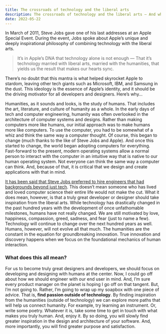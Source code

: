 ```yaml
---
title: The crossroads of technology and the liberal arts
description: The crossroads of technology and the liberal arts — And what that means for developers & designers
date: 2022-05-22
---
```


In March of 2011, Steve Jobs gave one of his last addresses at an Apple Special Event. During the event, Jobs spoke about Apple’s unique and deeply inspirational philosophy of combining technology with the liberal arts.

> It’s in Apple’s DNA that technology alone is not enough — That it’s technology married with liberal arts, married with the humanities, that yields us the result that makes our hearts sync.

There’s no doubt that this mantra is what helped skyrocket Apple to stardom, leaving other tech giants such as Microsoft, IBM, and Samsung in the dust. This ideology is the essence of Apple’s identity, and it should be the driving motivator for all developers and designers. Here’s why…

Humanities, as it sounds and looks, is the study of humans. That includes the art, literature, and culture of humanity as a whole. In the early days of tech and computer engineering, humanity was often overlooked in the architecture of computer systems and designs. Rather than making computers more like humans, our initial approach was to make humans more like computers. To use the computer, you had to be somewhat of a whiz and think the same way a computer thought. Of course, this began to change (much thanks to the like of Steve Jobs and Apple). And once this started to change, the world began adopting computers for everything. Fast-forward to the present, modern operating systems allow a normal person to interact with the computer in an intuitive way that is native to our human operating system. Not everyone can think the same way a computer can think. And, because of that, it is critical that we design and create applications with that in mind.

[It has been said that Steve Jobs preferred to hire engineers that had backgrounds beyond just tech](https://www.youtube.com/watch?v=ecKgqJRvZ5M). This doesn’t mean someone who has lived and loved computer science their entire life would not make the cut. What it does mean, however, is that a truly great developer or designer should take inspiration from the liberal arts. While technology has drastically changed in the past hundred years with the development of once unfathomable milestones, humans have not really changed. We are still motivated by love, happiness, compassion, greed, sadness, and fear (just to name a few). Technology will continue to change over the next hundred years as well. Humans, however, will not evolve all that much. The humanities are the constant in the equation for groundbreaking innovation. True innovation and discovery happens when we focus on the foundational mechanics of human interaction.

### What does this all mean?

For us to become truly great designers and developers, we should focus on developing and designing with humans at the center. Now, I could go off about how we should engineer with our end user in mind. And, I’m sure every product manager on the planet is hoping I go off on that tangent. But, I’m not going to. Rather, I’m going to wrap up my soapbox with one piece of advice. That is, **find passion outside of technology**. By finding inspiration from the humanities (outside of technology) we can explore more paths that will help us connect humanity. For example, try learning an instrument. Or, write some poetry. Whatever it is, take some time to get in touch with what makes you truly human. And, enjoy it. By so doing, you will slowly find greater inspiration in the design and architecture of your software. And, more importantly, you will find greater purpose and satisfaction.
